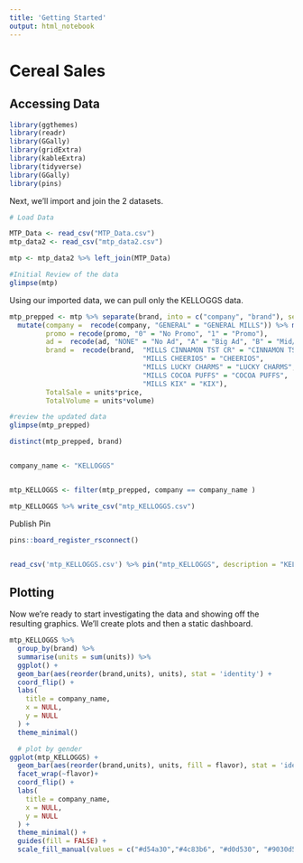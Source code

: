 ```yaml
---
title: 'Getting Started'
output: html_notebook
---
```


# Cereal Sales

## Accessing Data

```r
library(ggthemes)
library(readr)
library(GGally)
library(gridExtra)
library(kableExtra)
library(tidyverse)
library(GGally)
library(pins)
```


Next, we'll import and join the 2 datasets.

```r
# Load Data

MTP_Data <- read_csv("MTP_Data.csv")
mtp_data2 <- read_csv("mtp_data2.csv")

mtp <- mtp_data2 %>% left_join(MTP_Data)

#Initial Review of the data
glimpse(mtp)
```

Using our imported data, we can pull only the KELLOGGS data.

```r

mtp_prepped <- mtp %>% separate(brand, into = c("company", "brand"), sep = "\\ ", extra = "merge") %>% 
  mutate(company =  recode(company, "GENERAL" = "GENERAL MILLS")) %>% mutate(promo = factor(promo), 
         promo = recode(promo, "0" = "No Promo", "1" = "Promo"),
         ad =  recode(ad, "NONE" = "No Ad", "A" = "Big Ad", "B" = "Mid/Small Ad"),
         brand =  recode(brand,  "MILLS CINNAMON TST CR" = "CINNAMON TST CR",
                                 "MILLS CHEERIOS" = "CHEERIOS",
                                 "MILLS LUCKY CHARMS" = "LUCKY CHARMS",
                                 "MILLS COCOA PUFFS" = "COCOA PUFFS",
                                 "MILLS KIX" = "KIX"),
         TotalSale = units*price,
         TotalVolume = units*volume)

#review the updated data
glimpse(mtp_prepped)

distinct(mtp_prepped, brand)


company_name <- "KELLOGGS"


mtp_KELLOGGS <- filter(mtp_prepped, company == company_name )

mtp_KELLOGGS %>% write_csv("mtp_KELLOGGS.csv")

```

Publish Pin
```r
pins::board_register_rsconnect()


read_csv('mtp_KELLOGGS.csv') %>% pin("mtp_KELLOGGS", description = "KELLOGGS Daily Sales", board = "rsconnect")
```


## Plotting

Now we're ready to start investigating the data and showing off the resulting graphics. We'll create plots and then a static dashboard.

```r
mtp_KELLOGGS %>% 
  group_by(brand) %>% 
  summarise(units = sum(units)) %>% 
  ggplot() +
  geom_bar(aes(reorder(brand,units), units), stat = 'identity') +
  coord_flip() +
  labs(
    title = company_name,
    x = NULL,
    y = NULL
  ) +
  theme_minimal()
```

```r
  # plot by gender
ggplot(mtp_KELLOGGS) +
  geom_bar(aes(reorder(brand,units), units, fill = flavor), stat = 'identity') +
  facet_wrap(~flavor)+
  coord_flip() +
  labs(
    title = company_name,
    x = NULL,
    y = NULL
  ) +
  theme_minimal() + 
  guides(fill = FALSE) + 
  scale_fill_manual(values = c("#d54a30","#4c83b6", "#d0d530", "#9030d5"))

```
